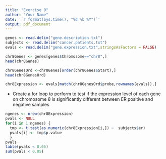```yaml
---
title: "Exercise 9"
author: "Your Name"
date: '`r format(Sys.time(), "%d %b %Y")`'
output: pdf_document
---
```


```r
genes <- read.delim("gene.description.txt")
subjects <- read.delim("cancer.patients.txt")
evals <- read.delim("gene.expression.txt",stringsAsFactors = FALSE)
```


```r
chr8Genes <- genes[genes$Chromosome=="chr8",]
head(chr8Genes)
```

```r
chr8GenesOrd <-chr8Genes[order(chr8Genes$Start),]
head(chr8GenesOrd)
```

```r
chr8Expression <- evals[match(chr8GenesOrd$probe,rownames(evals)),]
```

- Create a for loop to perform to test if the expression level of each gene on chromosome 8 is significantly different between ER positive and negative samples

```r
ngenes <- nrow(chr8Expression)
pvals <- NULL
for(i in 1:ngenes) {
  tmp <- t.test(as.numeric(chr8Expression[i,]) ~  subjects$er)
  pvals[i] <- tmp$p.value
  }
pvals
table(pvals < 0.05)
sum(pvals < 0.05)
```

